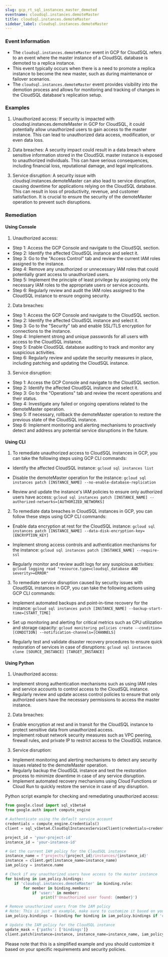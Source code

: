```yaml
--- 
slug: gcp_rt_sql_instances_master_demoted
eventname: cloudsql.instances.demoteMaster
title: cloudsql.instances.demoteMaster
sidebar_label: cloudsql.instances.demoteMaster
---
```

                       
### Event Information

- The `cloudsql.instances.demoteMaster` event in GCP for CloudSQL refers to an event where the master instance of a CloudSQL database is demoted to a replica instance.
- This event typically occurs when there is a need to promote a replica instance to become the new master, such as during maintenance or failover scenarios.
- The `cloudsql.instances.demoteMaster` event provides visibility into the demotion process and allows for monitoring and tracking of changes in the CloudSQL database's replication setup.


### Examples

1. Unauthorized access: If security is impacted with cloudsql.instances.demoteMaster in GCP for CloudSQL, it could potentially allow unauthorized users to gain access to the master instance. This can lead to unauthorized data access, modification, or even data loss.

2. Data breaches: A security impact could result in a data breach where sensitive information stored in the CloudSQL master instance is exposed to unauthorized individuals. This can have serious consequences, including financial loss, reputational damage, and legal implications.

3. Service disruption: A security issue with cloudsql.instances.demoteMaster can also lead to service disruption, causing downtime for applications relying on the CloudSQL database. This can result in loss of productivity, revenue, and customer satisfaction. It is crucial to ensure the security of the demoteMaster operation to prevent such disruptions.

### Remediation

#### Using Console

1. Unauthorized access:
- Step 1: Access the GCP Console and navigate to the CloudSQL section.
- Step 2: Identify the affected CloudSQL instance and select it.
- Step 3: Go to the "Access Control" tab and review the current IAM roles assigned to the instance.
- Step 4: Remove any unauthorized or unnecessary IAM roles that could potentially grant access to unauthorized users.
- Step 5: Implement the principle of least privilege by assigning only the necessary IAM roles to the appropriate users or service accounts.
- Step 6: Regularly review and audit the IAM roles assigned to the CloudSQL instance to ensure ongoing security.

2. Data breaches:
- Step 1: Access the GCP Console and navigate to the CloudSQL section.
- Step 2: Identify the affected CloudSQL instance and select it.
- Step 3: Go to the "Security" tab and enable SSL/TLS encryption for connections to the instance.
- Step 4: Implement strong and unique passwords for all users with access to the CloudSQL instance.
- Step 5: Enable CloudSQL database auditing to track and monitor any suspicious activities.
- Step 6: Regularly review and update the security measures in place, including patching and updating the CloudSQL instance.

3. Service disruption:
- Step 1: Access the GCP Console and navigate to the CloudSQL section.
- Step 2: Identify the affected CloudSQL instance and select it.
- Step 3: Go to the "Operations" tab and review the recent operations and their status.
- Step 4: Investigate any failed or ongoing operations related to the demoteMaster operation.
- Step 5: If necessary, rollback the demoteMaster operation to restore the previous state of the CloudSQL instance.
- Step 6: Implement monitoring and alerting mechanisms to proactively detect and address any potential service disruptions in the future.

#### Using CLI

1. To remediate unauthorized access to CloudSQL instances in GCP, you can take the following steps using GCP CLI commands:

- Identify the affected CloudSQL instance: `gcloud sql instances list`

- Disable the demoteMaster operation for the instance: `gcloud sql instances patch [INSTANCE_NAME] --no-enable-database-replication`

- Review and update the instance's IAM policies to ensure only authorized users have access: `gcloud sql instances patch [INSTANCE_NAME] --authorized-networks=[AUTHORIZED_NETWORKS]`

2. To remediate data breaches in CloudSQL instances in GCP, you can follow these steps using GCP CLI commands:

- Enable data encryption at rest for the CloudSQL instance: `gcloud sql instances patch [INSTANCE_NAME] --data-disk-encryption-key=[ENCRYPTION_KEY]`

- Implement strong access controls and authentication mechanisms for the instance: `gcloud sql instances patch [INSTANCE_NAME] --require-ssl`

- Regularly monitor and review audit logs for any suspicious activities: `gcloud logging read "resource.type=cloudsql_database AND severity>=ERROR"`

3. To remediate service disruption caused by security issues with CloudSQL instances in GCP, you can take the following actions using GCP CLI commands:

- Implement automated backups and point-in-time recovery for the instance: `gcloud sql instances patch [INSTANCE_NAME] --backup-start-time=[START_TIME]`

- Set up monitoring and alerting for critical metrics such as CPU utilization and storage capacity: `gcloud monitoring policies create --condition=[CONDITION] --notification-channels=[CHANNELS]`

- Regularly test and validate disaster recovery procedures to ensure quick restoration of services in case of disruptions: `gcloud sql instances clone [SOURCE_INSTANCE] [TARGET_INSTANCE]`

#### Using Python

1. Unauthorized access:
- Implement strong authentication mechanisms such as using IAM roles and service accounts to control access to the CloudSQL instance.
- Regularly review and update access control policies to ensure that only authorized users have the necessary permissions to access the master instance.

2. Data breaches:
- Enable encryption at rest and in transit for the CloudSQL instance to protect sensitive data from unauthorized access.
- Implement robust network security measures such as VPC peering, firewall rules, and private IP to restrict access to the CloudSQL instance.

3. Service disruption:
- Implement monitoring and alerting mechanisms to detect any security issues related to the demoteMaster operation.
- Regularly backup the CloudSQL instance and test the restoration process to minimize downtime in case of any service disruption.
- Implement automated recovery mechanisms using Cloud Functions or Cloud Run to quickly restore the service in case of any disruption.

Python script example for checking and remediating unauthorized access:

```python
from google.cloud import sql_v1beta4
from google.auth import compute_engine

# Authenticate using the default service account
credentials = compute_engine.Credentials()
client = sql_v1beta4.CloudSqlInstancesServiceClient(credentials=credentials)

project_id = 'your-project-id'
instance_id = 'your-instance-id'

# Get the current IAM policy for the CloudSQL instance
instance_name = f'projects/{project_id}/instances/{instance_id}'
instance = client.get(instance_name=instance_name)
iam_policy = instance.name

# Check if any unauthorized users have access to the master instance
for binding in iam_policy.bindings:
    if 'cloudsql.instances.demoteMaster' in binding.role:
        for member in binding.members:
            if 'user:' in member:
                print(f'Unauthorized user found: {member}')

# Remove unauthorized users from the IAM policy
# Note: This is just an example, make sure to customize it based on your requirements
iam_policy.bindings = [binding for binding in iam_policy.bindings if 'cloudsql.instances.demoteMaster' not in binding.role]

# Update the IAM policy for the CloudSQL instance
update_mask = {'paths': ['bindings']}
client.patch(instance=instance, instance_name=instance_name, iam_policy=iam_policy, update_mask=update_mask)
```

Please note that this is a simplified example and you should customize it based on your specific requirements and security policies.


 